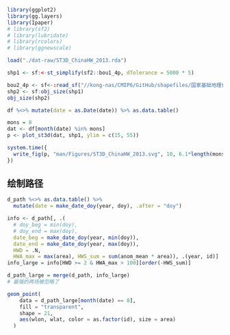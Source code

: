 ```r
library(ggplot2)
library(gg.layers)
library(Ipaper)
# library(sf2)
# library(lubridate)
# library(rcolors)
# library(ggnewscale)

load("./dat-raw/ST3D_ChinaHW_2013.rda")

shp1 <- sf:<-st_simplify(sf2::bou1_4p, dTolerance = 5000 * 5)

bou2_4p <- sf<-:read_sf("//kong-nas/CMIP6/GitHub/shapefiles/国家基础地理信息系统数据/bou2_4p.shp")[, "ADCODE99"]
shp2 <- sf:obj_size(shp1)
obj_size(shp2)

df %<>% mutate(date = as.Date(date)) %>% as.data.table()
```

```r
mons = 8
dat <- df[month(date) %in% mons]
p <- plot_st3d(dat, shp1, ylim = c(15, 55))

system.time({
  write_fig(p, "man/Figures/ST3D_ChinaHW_2013.svg", 10, 6.1*length(mons))
})
```

## 绘制路径

```r
d_path %<>% as.data.table() %>%
  mutate(date = make_date_doy(year, doy), .after = "doy")

info <- d_path[, .(
  # doy_beg = min(doy), 
  # doy_end = max(doy), 
  date_beg = make_date_doy(year, min(doy)), 
  date_end = make_date_doy(year, max(doy)), 
  HWD = .N, 
  HWA_max = max(area), HWS_sum = sum(anom_mean * area)), .(year, id)]
info_large = info[HWD >= 2 & HWA_max > 100][order(-HWS_sum)]

d_path_large = merge(d_path, info_large)
# 最强的两场被忽略了
```

```julia
geom_point(
    data = d_path_large[month(date) == 8],
    fill = "transparent",
    shape = 21,
    aes(wlon, wlat, color = as.factor(id), size = area)
  )
```
